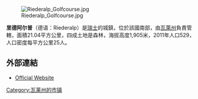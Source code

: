 [[Image:Riederalp_Golfcourse.jpg|right]]

'''里德阿尔普'''（德语：Riederalp）是[[瑞士|瑞士]]的城鎮，位於該國南部，由[[瓦萊州|瓦萊州]]負責管轄，面積21.04平方公里，四成土地是森林，海拔高度1,905米，2011年人口529，人口密度每平方公里25人。

==外部連結==
* [http://www.riederalp.ch Official Website] {{Wayback|url=http://www.riederalp.ch/ |date=20110217053000 }}

{{Switzerland-geo-stub}}
[[Category:瓦莱州的市镇|Category:瓦莱州的市镇]]